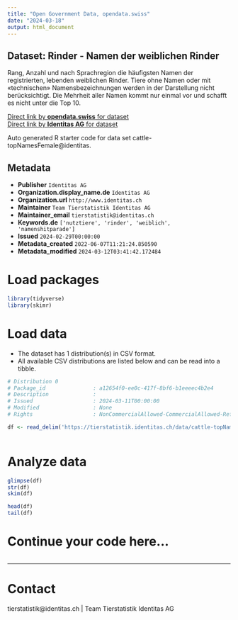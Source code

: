 ```yaml
---
title: "Open Government Data, opendata.swiss"
date: "2024-03-18"
output: html_document
---
```


## Dataset: Rinder - Namen der weiblichen Rinder

Rang, Anzahl und nach Sprachregion die häufigsten Namen der registrierten, lebenden weiblichen Rinder. Tiere ohne Namen oder mit «technischen» Namensbezeichnungen werden in der Darstellung nicht berücksichtigt. Die Mehrheit aller Namen kommt nur einmal vor und schafft es nicht unter die Top 10.

[Direct link by **opendata.swiss** for dataset](https://opendata.swiss/de/dataset/rinder-namen-der-weiblichen-rinder)<br>
[Direct link by **Identitas AG** for dataset](https://tierstatistik.identitas.ch/)

Auto generated R starter code for data set cattle-topNamesFemale@identitas.

## Metadata

- **Publisher** `Identitas AG`
- **Organization.display_name.de** `Identitas AG`
- **Organization.url** `http://www.identitas.ch`
- **Maintainer** `Team Tierstatistik Identitas AG`
- **Maintainer_email** `tierstatistik@identitas.ch`
- **Keywords.de** `['nutztiere', 'rinder', 'weiblich', 'namenshitparade']`
- **Issued** `2024-02-29T00:00:00`
- **Metadata_created** `2022-06-07T11:21:24.850590`
- **Metadata_modified** `2024-03-12T03:41:42.172484`


# Load packages

```r

library(tidyverse)
library(skimr)

```

# Load data

-   The dataset has 1 distribution(s) in CSV format.
-   All available CSV distributions are listed below and can be read into a tibble.

```r

# Distribution 0
# Package_id               : a12654f0-ee0c-417f-8bf6-b1eeeec4b2e4
# Description              : 
# Issued                   : 2024-03-11T00:00:00
# Modified                 : None
# Rights                   : NonCommercialAllowed-CommercialAllowed-ReferenceRequired

df <- read_delim('https://tierstatistik.identitas.ch/data/cattle-topNamesFemale.csv')



```

# Analyze data

```r

glimpse(df)
str(df)
skim(df)

head(df)
tail(df)

```

# Continue your code here...

```r

```

------------------------------------------------------------------------

# Contact

tierstatistik@identitas.ch | Team Tierstatistik Identitas AG
